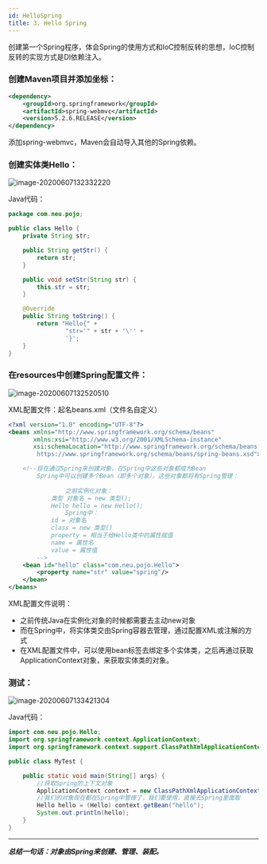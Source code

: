 ```yaml
---
id: HelloSpring
title: 3. Hello Spring
---
```


创建第一个Spring程序，体会Spring的使用方式和IoC控制反转的思想，IoC控制反转的实现方式是DI依赖注入。



### 创建Maven项目并添加坐标：

```xml
<dependency>
    <groupId>org.springframework</groupId>
    <artifactId>spring-webmvc</artifactId>
    <version>5.2.6.RELEASE</version>
</dependency>
```

添加spring-webmvc，Maven会自动导入其他的Spring依赖。



### 创建实体类Hello：

![image-20200607132332220](https://upyun1.surcode.cn/imgs/20200607132332.png)

Java代码：

```java
package com.neu.pojo;

public class Hello {
    private String str;

    public String getStr() {
        return str;
    }

    public void setStr(String str) {
        this.str = str;
    }

    @Override
    public String toString() {
        return "Hello{" +
                "str='" + str + '\'' +
                '}';
    }
}
```



### 在resources中创建Spring配置文件：

![image-20200607132520510](https://upyun1.surcode.cn/imgs/20200607132520.png)

XML配置文件：起名beans.xml（文件名自定义）

```xml
<?xml version="1.0" encoding="UTF-8"?>
<beans xmlns="http://www.springframework.org/schema/beans"
       xmlns:xsi="http://www.w3.org/2001/XMLSchema-instance"
       xsi:schemaLocation="http://www.springframework.org/schema/beans
        https://www.springframework.org/schema/beans/spring-beans.xsd">

    <!--现在通过Spring来创建对象，在Spring中这些对象都成为Bean
        Spring中可以创建多个Bean（即多个对象），这些对象都将有Spring管理：
				
				之前实例化对象：
        	类型 对象名 = new 类型();
        	Hello hello = new Hello();
				Spring中：
        	id = 对象名
        	class = new 类型()
        	property = 相当于给Hello类中的属性赋值
        	name = 属性名
        	value = 属性值
        -->
    <bean id="hello" class="com.neu.pojo.Hello">
        <property name="str" value="spring"/>
    </bean>
</beans>
```

XML配置文件说明：

- 之前传统Java在实例化对象的时候都需要去主动new对象
- 而在Spring中，将实体类交由Spring容器去管理，通过配置XML或注解的方式
- 在XML配置文件中，可以使用bean标签去绑定多个实体类，之后再通过获取ApplicationContext对象，来获取实体类的对象。



### 测试：

![image-20200607133421304](https://upyun1.surcode.cn/imgs/20200607133421.png)

Java代码：

```java
import com.neu.pojo.Hello;
import org.springframework.context.ApplicationContext;
import org.springframework.context.support.ClassPathXmlApplicationContext;

public class MyTest {

    public static void main(String[] args) {
        //获取Spring的上下文对象
        ApplicationContext context = new ClassPathXmlApplicationContext("beans.xml");
        //我们的对象现在都在Spring中管理了，我们要使用，直接去Spring里面取
        Hello hello = (Hello) context.getBean("hello");
        System.out.println(hello);
    }
}
```



---

***总结一句话：对象由Spring来创建、管理、装配。***

